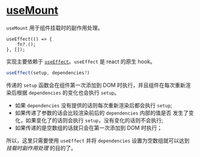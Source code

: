 # [useMount](https://ahooks.js.org/zh-CN/hooks/use-mount)

`useMount` 用于组件挂载时的副作用处理。

```tsx
useEffect(() => {
    fn?.();
}, []);
```

实现主要依赖于 [`useEffect`](https://react.dev/reference/react/useEffect)。`useEffect` 是 react 的原生 hook。

```javascript
useEffect(setup, dependencies?)
```

传递的 `setup` 函数会在组件第一次添加到 DOM 时执行，并且组件在每次重新渲染后根据 `dependencies` 的变化也会执行 `setup`。

- 如果 `dependencies` 没有提供的话则每次重新渲染后都会执行 `setup`;
- 如果传递了参数的话会比较渲染前后的 `dependencies` 内部的值是否
发生了变化，如果变化了的话则会执行 `setup`，没有变化的话则不会执行;
- 如果传递的是空数组的话就只会在第一次添加到 DOM 时执行；

所以，这里只需要使用 `useEffect` 并将 `dependencies` 设置为空数组就可以达到 _挂载时副作用处理_ 的目的了。